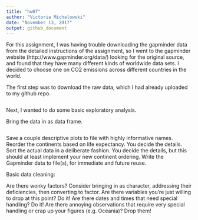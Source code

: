 ```yaml
---
title: "hw07"
author: "Victoria Michalowski"
date: "November 13, 2017"
output: github_document
---
```


For this assignment, I was having trouble downloading the gapminder data from the detailed instructions of the assignment, so I went to the gapminder website (http://www.gapminder.org/data/) looking for the original source, and found that they have many different kinds of worldwide data sets. I decided to choose one on CO2 emissions across different countries in the world.

The first step was to download the raw data, which I had already uploaded to my github repo.

```r

```

Next, I wanted to do some basic exploratory analysis.

Bring the data in as data frame.

```r

```

Save a couple descriptive plots to file with highly informative names.
Reorder the continents based on life expectancy. You decide the details.
Sort the actual data in a deliberate fashion. You decide the details, but this should at least implement your new continent ordering.
Write the Gapminder data to file(s), for immediate and future reuse.

Basic data cleaning:

Are there wonky factors? Consider bringing in as character, addressing their deficiencies, then converting to factor.
Are there variables you’re just willing to drop at this point? Do it!
Are there dates and times that need special handling? Do it!
Are there annoying observations that require very special handling or crap up your figures (e.g. Oceania)? Drop them!